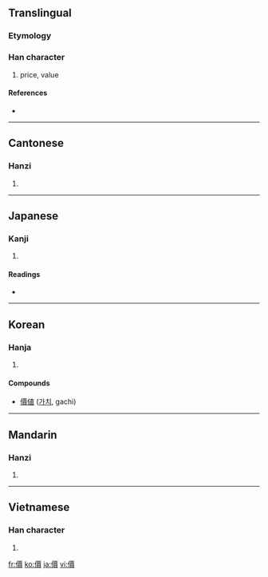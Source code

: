 {{also|价|価}}
==Translingual==

===Etymology===
{{Han compound|人|賈|c1=s|c2=p|t2=sell|ls=psc}}

===Han character===
{{Han char|rn=9|rad=人|as=13|sn=15|four=2128<sub>6</sub>|canj=人一田金 (OMWC)}}

# price, value

====References====
* {{Han ref|kx=0118.110|dkj=01163|dj=0250.230|hdz=10224.050|uh=50F9|ud=20729|bh=BBF9|bd=48121}}

----

==Cantonese==

===Hanzi===
{{yue-hanzi|jyut=|y=ga3|sim=价}}

# {{defn|Cantonese}}

----

==Japanese==

===Kanji===
{{ja-kanji|grade=|rs=人13}}

# {{defn|Japanese}}

====Readings====
* {{ja-readings|on=[[か]] (ka), [[け]] (ke)|kun=[[あたい]] (atai)}}

----

==Korean==

===Hanja===
{{ko-hanja|hangeul=가|rv=ga|mr=ka|eumhun=값|ehrv=gap|ehmr=kap|ehy=}}

# {{defn|Korean}}

====Compounds====
* [[價値]] ([[가치]], gachi)

----

==Mandarin==

===Hanzi===
{{cmn-hanzi|sim=价|pin=[[jià]] ([[jia4]])|wg=chia<sup>4</sup>}}

# {{defn|Mandarin}}

----

==Vietnamese==

===Han character===
{{vi-hantu|giá}}

# {{defn|Vietnamese}}

[[fr:價]]
[[ko:價]]
[[ja:價]]
[[vi:價]]
